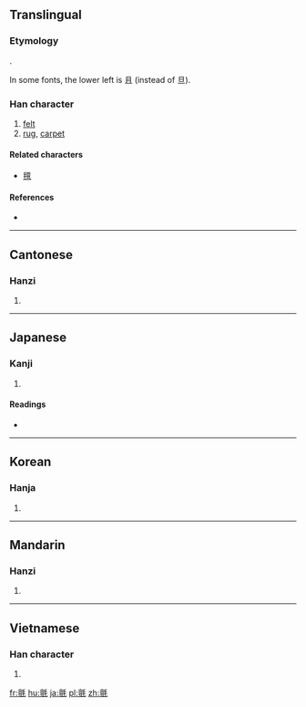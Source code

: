 {{also|毡|氊}}
==Translingual==

===Etymology===
{{Han compound|亶|毛|t2=hair, fur|ls=psc|c1=p|c2=s}}.

In some fonts, the lower left is 且 (instead of 旦).

===Han character===
{{Han char|rn=82|rad=毛|as=13|sn=17|four=02114|canj=YMHQU}}

# [[felt]]
# [[rug]], [[carpet]]

====Related characters====
* [[氊]]

====References====
* {{Han ref|kx=0596.270|dkj=16982|dj=0988.010|hdz=32007.110|uh=6C08|ud=27656|bh=C0D6|bd=49366}}

----

==Cantonese==

===Hanzi===
{{yue-hanzi|jyut=zin1|y=jin1|sim=毡}}

# {{defn|lang=yue|sort=毛13}}

----

==Japanese==

===Kanji===
{{ja-kanji|grade=|rs=毛13}}

# {{defn|lang=ja|sort=毛13}}

====Readings====
* {{ja-readings|goon=[[せん]] (sen)|kanon=[[せん]] (sen)|kun=[[もうせん]] (mousen)}}

----

==Korean==

===Hanja===
{{ko-hanja|hangeul=전|eumhun=모전(솜털로 만든 모직물)|rv=jeon|mr=chŏn|y=cen}}

# {{defn|lang=ko|sort=毛13}}

----

==Mandarin==

===Hanzi===
{{cmn-hanzi|sim=毡|pin=[[zhān]] ([[zhan1]])|wg=chan<sup>1</sup>}}

# {{defn|lang=cmn|sort=毛13}}

----

==Vietnamese==

===Han character===
{{vi-hantu|[[chiên]], [[chen]]|rs=毛13}}

# {{defn|lang=vi|sort=毛13}}

[[fr:氈]]
[[hu:氈]]
[[ja:氈]]
[[pl:氈]]
[[zh:氈]]